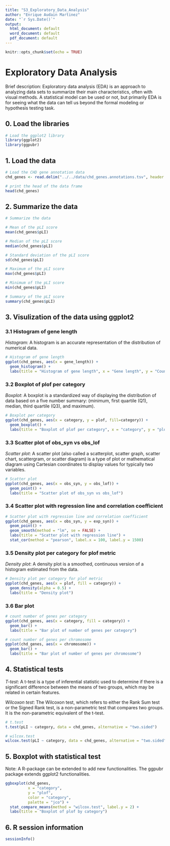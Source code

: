 ```yaml
---
title: "S3_Exploratory_Data_Analysis"
author: "Enrique Audain Martinez"
date: "`r Sys.Date()`"
output:
  html_document: default
  word_document: default
  pdf_document: default
---
```


```r
knitr::opts_chunk$set(echo = TRUE)
```


# Exploratory Data Analysis

Brief description:
Exploratory data analysis (EDA) is an approach to analyzing data sets to summarize their main characteristics, 
often with visual methods. A statistical model can be used or not, but primarily EDA is for seeing what the 
data can tell us beyond the formal modeling or hypothesis testing task. 


## 0. Load the libraries

```r

# Load the ggplot2 library
library(ggplot2)
library(ggpubr) 

```


## 1. Load the data

```r

# Load the CHD gene annotation data
chd_genes <- read.delim("../../data/chd_genes.annotations.tsv", header = TRUE, sep = "\t")

# print the head of the data frame
head(chd_genes)

```

\newpage

## 2. Summarize the data

```r

# Summarize the data

# Mean of the pLI score
mean(chd_genes$pLI) 

# Median of the pLI score
median(chd_genes$pLI)

# Standard deviation of the pLI score
sd(chd_genes$pLI)

# Maximum of the pLI score
max(chd_genes$pLI)

# Minimum of the pLI score
min(chd_genes$pLI)

# Summary of the pLI score
summary(chd_genes$pLI)

```

\newpage

## 3. Visulization of the data using ggplot2

### 3.1 Histogram of gene length

*Histogram*: A histogram is an accurate representation of the distribution of numerical data.

```r

# Histogram of gene length
ggplot(chd_genes, aes(x = gene_length)) + 
  geom_histogram() +
  labs(title = "Histogram of gene length", x = "Gene length", y = "Count")

```


### 3.2 Boxplot of plof per category

*Boxplot*: A boxplot is a standardized way of displaying the distribution of data based on a five number summary:
(minimum, first quartile (Q1), median, third quartile (Q3), and maximum).

```r

# Boxplot per category
ggplot(chd_genes, aes(x = category, y = plof, fill=category)) + 
  geom_boxplot() +
  labs(title = "Boxplot of plof per category", x = "category", y = "plof")


```


\newpage

### 3.3 Scatter plot of obs_syn vs obs_lof

*Scatter plot*: A scatter plot (also called a scatterplot, scatter graph, scatter chart, scattergram, or scatter diagram)
is a type of plot or mathematical diagram using Cartesian coordinates to display values for typically two variables.

```r

# Scatter plot
ggplot(chd_genes, aes(x = obs_syn, y = obs_lof)) + 
  geom_point() +
  labs(title = "Scatter plot of obs_syn vs obs_lof")

```

### 3.4 Scatter plot with regression line and correlation coefficient

```r

# Scatter plot with regression line and correlation coefficient
ggplot(chd_genes, aes(x = obs_syn, y = exp_syn)) + 
  geom_point() +
  geom_smooth(method = "lm", se = FALSE) +
  labs(title = "Scatter plot with regression line") +
  stat_cor(method = "pearson", label.x = 100, label.y = 1500)

```


\newpage

### 3.5 Density plot per category for plof metric

*Density plot*: A density plot is a smoothed, continuous version of a histogram estimated from the data.

```r

# Density plot per category for plof metric
ggplot(chd_genes, aes(x = plof, fill = category)) + 
  geom_density(alpha = 0.5) +
  labs(title = "Density plot")


```


### 3.6 Bar plot

```r

# count number of genes per category
ggplot(chd_genes, aes(x = category, fill = category)) + 
  geom_bar() +
  labs(title = "Bar plot of number of genes per category")

# count number of genes per chromosome
ggplot(chd_genes, aes(x = chromosome)) + 
  geom_bar() +
  labs(title = "Bar plot of number of genes per chromosome")

```


\newpage

## 4. Statistical tests

*T-test*: A t-test is a type of inferential statistic used to determine if there is a significant difference between
the means of two groups, which may be related in certain features.

*Wilcoxon test*: The Wilcoxon test, which refers to either the Rank Sum test or the Signed Rank test, is a non-parametric
test that compares two groups. It is the non-parametric equivalent of the t-test.

```r


# t.test
t.test(pLI ~ category, data = chd_genes, alternative = "two.sided")

# wilcox.test
wilcox.test(pLI ~ category, data = chd_genes, alternative = "two.sided")

```

\newpage

## 5. Boxplot with statistical test

Note: A R-package can be extended to add new functionalities. The ggpubr package extends ggplot2 functionalities.

```r

ggboxplot(chd_genes, 
          x = "category", 
          y = "plof",
          color = "category", 
          palette = "jco") +
  stat_compare_means(method = "wilcox.test", label.y = 2) +
  labs(title = "Boxplot of plof by category")

```

## 6. R session information

```r

sessionInfo()

```